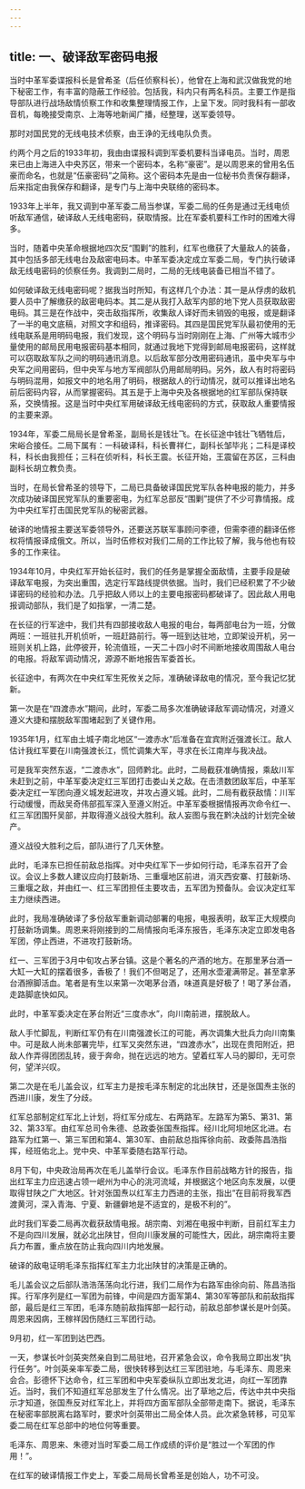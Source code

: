```yaml
---
---
---
```

title: 一、破译敌军密码电报
---




当时中革军委谍报科长是曾希圣（后任侦察科长），他曾在上海和武汉做我党的地下秘密工作，有丰富的隐蔽工作经验。包括我，科内只有两名科员。主要工作是指导部队进行战场敌情侦察工作和收集整理情报工作，上呈下发。同时我科有一部收音机，每晚接受南京、上海等地新闻广播，经整理，送军委领导。

那时对国民党的无线电技术侦察，由王诤的无线电队负责。

约两个月之后的1933年初，我由由谍报科调到军委机要科当译电员。当时，周恩来已由上海进入中央苏区，带来一个密码本，名称“豪密”。是以周恩来的曾用名伍豪而命名，也就是“伍豪密码”之简称。这个密码本先是由一位秘书负责保存翻译，后来指定由我保存和翻译，是专门与上海中央联络的密码本。

1933年上半年，我又调到中革军委二局当参谋，军委二局的任务是通过无线电侦听敌军通信，破译敌人无线电密码，获取情报。比在军委机要科工作时的困难大得多。

当时，随着中央革命根据地四次反“围剿”的胜利，红军也缴获了大量敌人的装备，其中包括多部无线电台及敌密电码本。中革军委决定成立军委二局，专门执行破译敌无线电密码的侦察任务。我调到二局时，二局的无线电装备已相当不错了。

如何破译敌无线电密码呢？据我当时所知，有这样几个办法：其一是从俘虏的敌机要人员中了解缴获的敌密电码本。其二是从我打入敌军内部的地下党人员获取敌密电码。其三是在作战中，突击敌指挥所，收集敌人译好而未销毁的电报，或是翻译了一半的电文底稿，对照文字和组码，推译密码。其四是国民党军队最初使用的无线电联系是用明码电报，我们发现，这个明码与当时刚刚在上海、广州等大城市少量使用的邮局民用电报密码基本相同，就通过我地下党得到邮局电报密码，这样就可以窃取敌军队之间的明码通讯消息。以后敌军部分改用密码通讯，虽中央军与中央军之间用密码，但中央军与地方军阀部队仍用邮局明码。另外，敌人有时将密码与明码混用，如报文中的地名用了明码，根据敌人的行动情况，就可以推译出地名前后密码内容，从而掌握密码。其五是于上海中央及各根据地的红军部队保持联系，交换情报。这是当时中央红军用破译敌无线电密码的方式，获取敌人重要情报的主要来源。

1934年，军委二局局长是曾希圣，副局长是钱壮飞。在长征途中钱壮飞牺牲后，宋峪合接任。二局下属有：一科破译科，科长曹祥仁，副科长邹毕兆；二科是译校科，科长由我担任；三科在侦听科，科长王震。长征开始，王震留在苏区，三科由副科长胡立教负责。

当时，在局长曾希圣的领导下，二局已具备破译国民党军队各种电报的能力，并多次成功破译国民党军队的重要密电，为红军总部反“围剿”提供了不少可靠情报。成为中央红军打击国民党军队的秘密武器。

破译的地情报主要送军委领导外，还要送苏联军事顾问李德，但需李德的翻译伍修权将情报译成俄文。所以，当时伍修权对我们二局的工作比较了解，我与他也有较多的工作来往。

1934年10月，中央红军开始长征时，我们的任务是掌握全面敌情，主要手段是破译敌军电报，为突出重围，选定行军路线提供依据。当时，我们已经积累了不少破译密码的经验和办法。几乎把敌人师以上的主要电报密码都破译了。因此敌人用电报调动部队，我们是了如指掌，一清二楚。

在长征的行军途中，我们共有四部接收敌人电报的电台，每两部电台为一班，分做两班：一班驻扎开机侦听，一班赶路前行。等一班到达驻地，立即架设开机，另一班则关机上路，此停彼开，轮流值班，一天二十四小时不间断地接收周围敌人电台的电报。将敌军调动情况，源源不断地报告军委首长。

长征途中，有两次在中央红军生死攸关之际，准确破译敌电的情况，至今我记忆犹新。

第一次是在“四渡赤水”期间，此时，军委二局多次准确破译敌军调动情况，对遵义遵义大捷和摆脱敌军围堵起到了关键作用。

1935年1月，红军由土城子南北地区“一渡赤水”后准备在宜宾附近强渡长江。敌人估计我红军要在川南强渡长江，慌忙调集大军，寻求在长江南岸与我决战。

可是我军突然东返，“二渡赤水”，回师黔北。此时，二局截获准确情报，乘敌川军未赶到之前，中革军委决定红三军团打击娄山关之敌。在击溃数团敌军后，中革军委决定红一军团向遵义城发起进攻，并攻占遵义城。此时，二局有截获敌情：川军行动缓慢，而敌吴奇伟部孤军深入至遵义附近。中革军委根据情报再次命令红一、红三军团围歼吴部，并取得遵义战役大胜利。敌人妄图与我在黔决战的计划完全破产。

遵义战役大胜利之后，部队进行了几天休整。

此时，毛泽东已担任前敌总指挥。对中央红军下一步如何行动，毛泽东召开了会议。会议上多数人建议应向打鼓新场、三重堰地区前进，消灭西安寨、打鼓新场、三重堰之敌，并由红一、红三军团担任主要攻击，五军团为预备队。会议决定红军主力继续西进。

此时，我局准确破译了多份敌军重新调动部署的电报，电报表明，敌军正大规模向打鼓新场调集。周恩来将刚接到的二局情报向毛泽东报告，毛泽东决定立即发电各军团，停止西进，不进攻打鼓新场。

红一、三军团于3月中旬攻占茅台镇。这是个著名的产酒的地方。在那里茅台酒一大缸一大缸的摆着很多，香极了！我们不但喝足了，还用水壶灌满带足。甚至拿茅台酒擦脚活血。笔者是有生以来第一次喝茅台酒，味道真是好极了！喝了茅台酒，走路脚底快如风。

此时，中革军委决定在茅台附近“三度赤水”，向川南前进，摆脱敌人。

敌人手忙脚乱，判断红军仍有在川南强渡长江的可能，再次调集大批兵力向川南集中。可是敌人尚未部署完毕，红军又突然东进，“四渡赤水”，出现在贵阳附近，把敌人作弄得团团乱转，疲于奔命，抛在远远的地方。望着红军人马的脚印，无可奈何，望洋兴叹。

第二次是在毛儿盖会议，红军主力是按毛泽东制定的北出陕甘，还是张国焘主张的西进川康，发生了分歧。

红军总部制定红军北上计划，将红军分成左、右两路军。左路军为第5、第31、第32、第33军。由红军总司令朱德、总政委张国焘指挥。经川北阿坝地区北进。右路军为红第一、第三军团和第4、第30军、由前敌总指挥徐向前、政委陈昌浩指挥，经班佑北上。党中央、中革军委随右路军行动。

8月下旬，中央政治局再次在毛儿盖举行会议。毛泽东作目前战略方针的报告，指出红军主力应迅速占领一岷州为中心的洮河流域，并根据这个地区向东发展，以便取得甘陕之广大地区。针对张国焘以红军主力西进的主张，指出“在目前将我军西渡黄河，深入青海、宁夏、新疆僻地是不适宜的，是极不利的”。

此时我们军委二局再次截获敌情电报。胡宗南、刘湘在电报中判断，目前红军主力不是向四川发展，就必北出陕甘，但向川康发展的可能性大，因此，胡宗南将主要兵力布置，重点放在防止我向四川内地发展。

破译的敌电证明毛泽东指挥红军主力北出陕甘的决策是正确的。

毛儿盖会议之后部队浩浩荡荡向北行进，我们二局作为右路军由徐向前、陈昌浩指挥。行军序列是红一军团为前锋，中间是四方面军第4、第30军等部队和前敌指挥部，最后是红三军团，毛泽东随前敌指挥部一起行动，前敌总部参谋长是叶剑英。周恩来因病，王稼祥因伤随红三军团行动。

9月初，红一军团到达巴西。

一天，参谋长叶剑英突然亲自到二局驻地，召开紧急会议，命令我局立即出发“执行任务”。叶剑英亲率军委二局，很快转移到达红三军团驻地，与毛泽东、周恩来会合。彭德怀下达命令，红三军团和中央军委纵队立即出发北进，向红一军团靠近。当时，我们不知道红军总部发生了什么情况。出了草地之后，传达中共中央指示才知道，张国焘反对红军北上，并将四方面军部队全部带走南下。据说，毛泽东在秘密率部脱离右路军时，要求叶剑英带出二局全体人员。此次紧急转移，可见军委二局在红军总部中的地位何等重要。

毛泽东、周恩来、朱德对当时军委二局工作成绩的评价是“胜过一个军团的作用！”。

在红军的破译情报工作史上，军委二局局长曾希圣是创始人，功不可没。